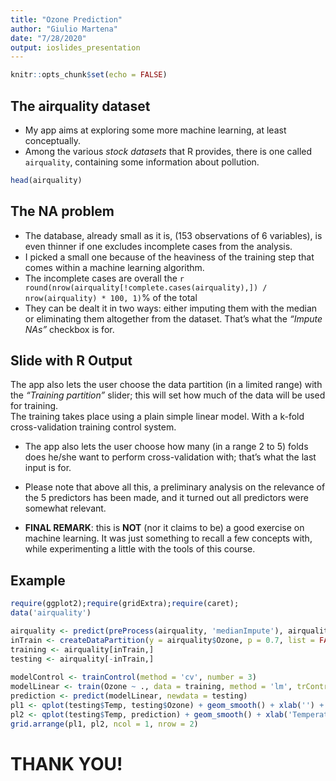 ```yaml
---
title: "Ozone Prediction"
author: "Giulio Martena"
date: "7/28/2020"
output: ioslides_presentation
---
```


```r
knitr::opts_chunk$set(echo = FALSE)
```

## The airquality dataset
- My app aims at exploring some more machine learning, at least conceptually.
- Among the various *stock datasets* that R provides, there is one called `airquality`, containing some information about pollution.
```r
head(airquality)
```

## The NA problem

- The database, already small as it is, (153 observations of 6 variables), is even thinner if one excludes incomplete cases from the analysis.
- I picked a small one because of the heaviness of the training step that comes within a machine learning algorithm.
- The incomplete cases are overall the `r round(nrow(airquality[!complete.cases(airquality),]) / nrow(airquality) * 100, 1)`% of the total
- They can be dealt it in two ways: either imputing them with the median or eliminating them altogether from the dataset. That's what the *"Impute NAs"* checkbox is for.

## Slide with R Output

The app also lets the user choose the data partition (in a limited range) with the *"Training partition"* slider; this will set how much of the data will be used for training.  
The training takes place using a plain simple linear model. With a k-fold cross-validation training control system.  

- The app also lets the user choose how many (in a range 2 to 5) folds does he/she want to perform cross-validation with; that's what the last input is for.  

- Please note that above all this, a preliminary analysis on the relevance of the 5 predictors has been made, and it turned out all predictors were somewhat relevant.  

- **FINAL REMARK**: this is **NOT** (nor it claims to be) a good exercise on machine learning. It was just something to recall a few concepts with, while experimenting a little with the tools of this course.

## Example

```r
require(ggplot2);require(gridExtra);require(caret);
data('airquality')

airquality <- predict(preProcess(airquality, 'medianImpute'), airquality)
inTrain <- createDataPartition(y = airquality$Ozone, p = 0.7, list = FALSE)
training <- airquality[inTrain,]
testing <- airquality[-inTrain,]
        
modelControl <- trainControl(method = 'cv', number = 3)
modelLinear <- train(Ozone ~ ., data = training, method = 'lm', trControl = modelControl)
prediction <- predict(modelLinear, newdata = testing)
pl1 <- qplot(testing$Temp, testing$Ozone) + geom_smooth() + xlab('') + ylab('Testing')
pl2 <- qplot(testing$Temp, prediction) + geom_smooth() + xlab('Temperature') + ylab('Prediction')
grid.arrange(pl1, pl2, ncol = 1, nrow = 2)
```

# THANK YOU!

